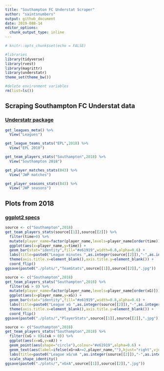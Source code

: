 ```yaml
---
title: "Southampton FC Understat Scraper"
author: "saintsnumbers"
output: github_document
date: 2019-088-14
editor_options: 
  chunk_output_type: inline
---
```

  
```r
# knitr::opts_chunk$set(echo = FALSE)

#libraries
library(tidyverse)
library(rvest)
library(magrittr)
library(understatr)
theme_set(theme_bw())

#delete environment variables
rm(list=ls())
```

## Scraping Southampton FC Understat data

### [Understatr package](https://github.com/ewenme/understatr)

```r
get_leagues_meta() %>%
  View("Leagues")

get_league_teams_stats("EPL",2018) %>%
  View("EPL 2018")

get_team_players_stats("Southampton",2018) %>%
  View("Southampton 2018")

get_player_matches_stats(843) %>%
  View("JWP matches")

get_player_seasons_stats(843) %>%
  View("JWP seasons")
```
## Plots from 2018
### [ggplot2 specs](https://ggplot2.tidyverse.org/articles/ggplot2-specs.html)
```r
source <- c("Southampton",2018)
get_team_players_stats(source[[1]],source[[2]]) %>%
  filter(time>0) %>%
  mutate(player_name=factor(player_name,levels=player_name[order(time)])) %>%
  ggplot(aes(x=player_name,y=time)) +
  geom_bar(stat="identity",fill="#e61919",width=0.8,alpha=0.6) +
  labs(title=paste0("League minutes ",as.integer(source[[2]]),"-",as.integer(source[[2]])+1)) +
  theme(axis.title.x=element_blank(),axis.title.y=element_blank()) +
  coord_flip()
ggsave(paste0("./plots/","TeamStats",source[[1]],source[[2]],".jpg"))

source <- c("Southampton",2018)
get_team_players_stats("Southampton",2018) %>%
  filter(xG > 0) %>%
  mutate(player_name=factor(player_name,levels=player_name[order(xG)])) %>%
  ggplot(aes(x=player_name,y=xG)) +
  geom_bar(stat="identity",fill="#e61919",width=0.8,alpha=0.6) +
  labs(title=paste0("League xG ",as.integer(source[[2]]),"-",as.integer(source[[2]])+1)) +
  theme(axis.title.x=element_blank(),axis.title.y=element_blank()) +
  coord_flip()
ggsave(paste0("./plots/","PlayerStats",source[[1]],source[[2]],".jpg"))

source <- c("Southampton",2018)
get_team_players_stats("Southampton",2018) %>%
  filter((xG > 0)&(xA > 0)) %>%
  ggplot(aes(x=xG,y=xA)) +
  geom_point(aes(shape="circle"),colour="#e61919",alpha=0.6) +
  geom_text(aes(label=ifelse(xG+xA>=2,player_name,""),hjust="right",vjust="outward"),size=2.5) +
  labs(title=paste0("League xG/xA ",as.integer(source[[2]]),"-",as.integer(source[[2]])+1),x="xG",y="xA") +
  scale_shape_identity()
ggsave(paste0("./plots/","xGxA",source[[1]],source[[2]],".jpg"))
```
